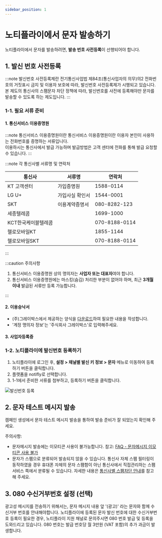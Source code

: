 ```yaml
---
sidebar_position: 1
---
```


# 노티플라이에서 문자 발송하기

노티플라이에서 문자를 발송하려면, **발송 번호 사전등록**이 선행되어야 합니다.

## 1. 발신 번호 사전등록

:::note 발신번호 사전등록제란
전기통신사업법 제84조(통신사업자의 의무)의2 전화번호의 거짓표시 금지 및 이용자 보호에 따라, 발신번호 사전등록제가 시행되고 있습니다.<br/>
본 제도의 통신사의 스팸문자 차단 정책에 따라, 발신번호를 사전에 등록해야만 문자를 발송할 수 있도록 하는 제도입니다.
:::

### 1-1. 필요 서류 준비

#### 1. 통신서비스 이용증명원

:::note 통신서비스 이용증명원이란
통신서비스 이용증명원이란 이용자 본인이 사용하는 전화번호를 증명하는 서류입니다.<br/>
이용하시는 통신사에서 발급 가능하며 발급방법은 고객 센터에 전화를 통해 발급 요청할 수 있습니다.
:::

:::note 각 통신사별 서류명 및 연락처

| 통신사              | 서류명          | 연락처        |
| ------------------- | --------------- | ------------- |
| KT 고객센터         | 가입증명원      | 1588-0114     |
| LG U+               | 가입사실 확인서 | 1544-0001     |
| SKT                 | 이용계약증명서  | 080-8282-123  |
| 세종텔레콤          |                 | 1699-1000     |
| KCT한국케이블텔레콤 |                 | 070-8188-0114 |
| 헬로모바일KT        |                 | 1855-1144     |
| 헬로모바일SKT       |                 | 070-8188-0114 |

:::

:::caution 주의사항

1. 통신서비스 이용증명원 상의 명의자는 **사업자 또는 대표자**여야 합니다.<br/>
2. 통신서비스 이용증명원에는 마스킹(숨김) 처리한 부분이 없어야 하며, 최근 **3개월 이내** 발급된 서류만 등록 가능합니다.<br/>

:::

#### 2. 이용승낙서

- (주)그레이박스에서 제공하는 양식을 [다운로드](https://notifly-content.s3.ap-northeast-2.amazonaws.com/common-files/%E1%84%8C%E1%85%A5%E1%86%AB%E1%84%92%E1%85%AA%E1%84%87%E1%85%A5%E1%86%AB%E1%84%92%E1%85%A9+%E1%84%8B%E1%85%B5%E1%84%8B%E1%85%AD%E1%86%BC%E1%84%89%E1%85%B3%E1%86%BC%E1%84%82%E1%85%A1%E1%86%A8%E1%84%89%E1%85%A5+%E1%84%8B%E1%85%A3%E1%86%BC%E1%84%89%E1%85%B5%E1%86%A8.docx)하여 필요한 내용을 작성합니다.
- '계정 명의자 정보'는 '주식회사 그레이박스'로 입력해주세요.

#### 3. 사업자등록증

### 1-2. 노티플라이에 발신번호 등록하기

1. 노티플라이에 로그인 후, **설정 > 채널별 발신 키 정보 > 문자** 메뉴로 이동하여 등록하기 버튼을 클릭합니다.
2. 플랫폼을 notifly로 선택합니다.
3. 1-1에서 준비한 서류를 첨부하고, 등록하기 버튼을 클릭합니다.

![발신번호 등록](./img/register_notifly_platform_for_text_message.png)

## 2. 문자 테스트 메시지 발송

캠페인 생성에서 문자 테스트 메시지 발송을 통하여 발송 준비가 잘 되었는지 확인해 주세요.

주의사항:

- 문자메시지 발송에는 이모티콘 사용이 불가능합니다. 참고: [FAQ - 문자메시지 이모티콘 사용 불가](/ko/user-guide/faq#text-message-emoji)
- 문자가 스팸으로 분류되어 발송되지 않을 수 있습니다. 통신사 자체 스팸 필터링이 동작하였을 경우 휴대폰 자체의 문자 스팸함이 아닌 통신사에서 직접관리하는 스팸 서비스 쪽에서 분류될 수 있습니다. 자세한 내용은 [통신사별 스팸차단 안내](https://www.smsko.co.kr/info_law/law_spamx.html)를 참고해 주세요.

## 3. 080 수신거부번호 설정 (선택)

광고성 메시지를 전송하기 위해서는, 문자 메시지 내용 앞 '(광고)' 라는 문자와 함께 수신거부 번호를 안내해야합니다. 노티플라이에 등록된 문자 발신 번호에 대한 수신거부번호 등록이 필요한 경우, 노티플라이 지원 채널로 문의주시면 080 번호 발급 및 등록을 도와드리고 있습니다.
080 번호는 발급 번호당 월 3만원 (VAT 포함)의 추가 과금이 발생합니다.
